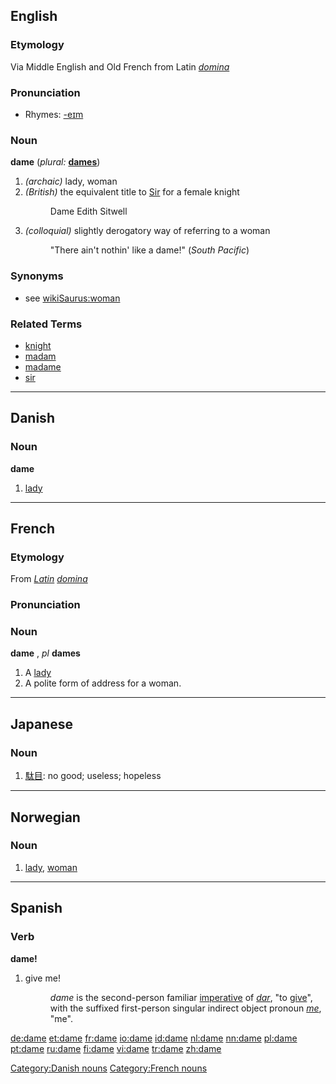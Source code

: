 {{See|Dame}}
==English==

===Etymology===
Via Middle English and Old French from Latin ''[[domina]]''

===Pronunciation===
*Rhymes: [[Rhymes:English:-eɪm|-eɪm]]

===Noun===
'''dame'''  (''plural:'' '''[[dames]]''')

# ''(archaic)'' lady, woman
# ''(British)'' the equivalent title to [[Sir]] for a female knight
#:  Dame Edith Sitwell
# ''(colloquial)'' slightly derogatory way of referring to a woman
#: "There ain't nothin' like a dame!" (''South Pacific'')

===Synonyms===
* see [[wikiSaurus:woman]]

===Related Terms===
*[[knight]]
*[[madam]]
*[[madame]]
*[[sir]]

----

==Danish==
===Noun===
'''dame'''

# [[lady]]

[[Category:Danish nouns]]

----



==French==
===Etymology===
From ''[[Latin]]'' ''[[domina]]''
===Pronunciation===
{{IPA|[daːm]}}
===Noun===
'''dame''' {{f}}, ''pl'' '''dames'''
#A [[lady]]
#A polite form of address for a woman.

[[Category:French nouns]]
----

==Japanese==
{{see|damena}}
===Noun===
{{ja-noun|r|hira=だめ}}
# [[駄目]]: no good; useless; hopeless

----

==Norwegian==
===Noun===
{{no-noun-c|dam}}
#[[lady]], [[woman]]

----

==Spanish==
===Verb===
'''dame!'''

# give me!
#: ''dame'' is the second-person familiar [[imperative]] of ''[[dar]]'', "to [[give]]", with the suffixed first-person singular indirect object pronoun ''[[me]]'', "me".

[[de:dame]]
[[et:dame]]
[[fr:dame]]
[[io:dame]]
[[id:dame]]
[[nl:dame]]
[[nn:dame]]
[[pl:dame]]
[[pt:dame]]
[[ru:dame]]
[[fi:dame]]
[[vi:dame]]
[[tr:dame]]
[[zh:dame]]
